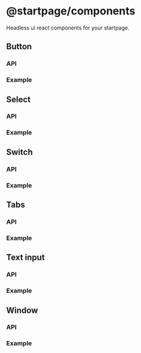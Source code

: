 
# @startpage/components

Headless ui react components for your startpage.

## Button

<ButtonDemo />

### API

### Example

## Select

<SelectDemo />

### API

### Example

## Switch

<SwitchDemo />

### API

### Example

## Tabs

### API

### Example

## Text input

<TextInputDemo />

### API

### Example

## Window

### API

### Example
